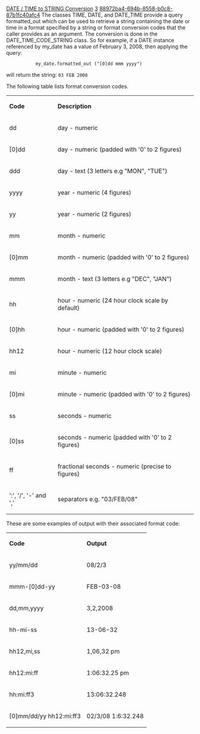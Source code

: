 [[Property:title|DATE / TIME to STRING Conversion]]
[[Property:weight|3]]
[[Property:uuid|88972ba4-694b-8558-b0c8-87b1fc40afc4]]
The classes <eiffel>TIME</eiffel>, <eiffel>DATE</eiffel>, and <eiffel>DATE_TIME</eiffel> provide a query <eiffel>formatted_out</eiffel> which can be used to retrieve a string containing the date or time in a format specified by a string or format conversion codes that the caller provides as an argument. The conversion is done in the <eiffel>DATE_TIME_CODE_STRING</eiffel> class. So for example, if a <eiffel>DATE</eiffel> instance referenced by <eiffel>my_date</eiffel> has a value of February 3, 2008, then applying the query:
<eiffel>
            my_date.formatted_out ("[0]dd mmm yyyy")
</eiffel>
will return the string:
<code lang=text>
03 FEB 2008
</code>


The following table lists format conversion codes. 
{| 
|- 
| '''Code'''
| '''Description'''
|- 
| dd
| day - numeric
|- 
| [0]dd
| day - numeric (padded with '0' to 2 figures)
|- 
| ddd
| day - text (3 letters e.g "MON", "TUE")
|- 
| yyyy
| year - numeric (4 figures)
|- 
| yy
| year - numeric (2 figures)
|- 
| mm
|  month - numeric
|- 
| [0]mm
| month - numeric (padded with '0' to 2 figures)
|- 
| mmm
| month - text (3 letters e.g "DEC", "JAN")
|- 
| hh
| hour - numeric (24 hour clock scale by default)
|- 
| [0]hh
| hour - numeric (padded with '0' to 2 figures)
|- 
| hh12
| hour - numeric (12 hour clock scale)
|- 
| mi
| minute - numeric
|- 
| [0]mi
| minute - numeric (padded with '0' to 2 figures)
|- 
| ss
| seconds - numeric
|- 
| [0]ss
| seconds - numeric (padded with '0' to 2 figures)
|- 
| ff<n>
| fractional seconds - numeric (precise to <n> figures)
|- 
| ':', '/', '-' and ','
| separators e.g. "03/FEB/08"
|}
These are some examples of output with their associated format code: 
{| 
|- 
| '''Code'''
| '''Output'''
|- 
| yy/mm/dd
| 08/2/3
|- 
| mmm-[0]dd-yy
| FEB-03-08
|- 
| dd,mm,yyyy
| 3,2,2008
|- 
| hh-mi-ss
| 13-06-32
|- 
| hh12,mi,ss
| 1,06,32 pm
|- 
| hh12:mi:ff
| 1:06:32.25 pm
|- 
| hh:mi:ff3
| 13:06:32.248
|- 
| [0]mm/dd/yy hh12:mi:ff3
| 02/3/08 1:6:32.248
|}





